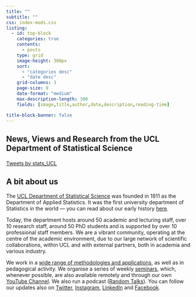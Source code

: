 ```yaml
---
title: ""
subtitle: ""
css: index-mods.css
listing: 
  - id: top-block
    categories: true
    contents: 
      - posts
    type: grid
    image-height: 300px
    sort: 
      - "categories desc"
      - "date desc"
    grid-columns: 3
    page-size: 9
    date-format: "medium"
    max-description-length: 300
    fields: [image,title,author,date,description,reading-time]

title-block-banner: false
---
```



## News, Views and Research from the UCL Department of Statistical Science

::::: {.column-screen-mod}

:::: {.grid}

::: {.g-col-7 .g-col-md-9}

:::: {.content-block}
::: {#top-block}
:::
::::

:::

::: {.g-col-5 .g-col-md-3}

<div style='margin-top:20px'>
<a class="twitter-timeline" data-width="100%" max-width="100%" data-height="1200" data-theme="light" href="https://twitter.com/stats_UCL?ref_src=twsrc%5Etfw">Tweets by stats_UCL</a> <script async src="https://platform.twitter.com/widgets.js" charset="utf-8"></script> 
</div>

:::

::::

:::::



## A bit about us

The [UCL Department of Statistical Science](https://www.ucl.ac.uk/statistics/) was founded in 1911 as the Department of Applied Statistics.  It was the first university department of Statistics in the world --- you can read about our early history [here](https://www.ucl.ac.uk/statistics/our-early-history-1).

Today, the department hosts around 50 academic and lecturing staff, over 10 research staff, around 50 PhD students and is supported by over 10 professional staff members. We are a vibrant community, operating at the centre of the academic environment, due to our large network of scientific collaborations, within UCL and with external partners, both in academia and various industry.

We work in a [wide range of methodologies and applications](https://www.ucl.ac.uk/statistics/research), as well as in pedagogical activity. We organise a series of weekly [seminars](https://www.ucl.ac.uk/statistics/seminar), which, whenever possible, are also available remotely and through our own [YouTube Channel](https://www.youtube.com/c/uclstatisticalscienceseminars). We also run a podcast ([Random Talks](https://soundcloud.com/uclsound/sets/sample-space)). You can follow our updates also on [Twitter](https://twitter.com/stats_ucl), [Instagram](https://www.instagram.com/ucl.stats), [LinkedIn](https://linkedin.com/in/statistical-science-ucl-906b9a201/) and [Facebook](https://facebook.com/StatisticalScience). 